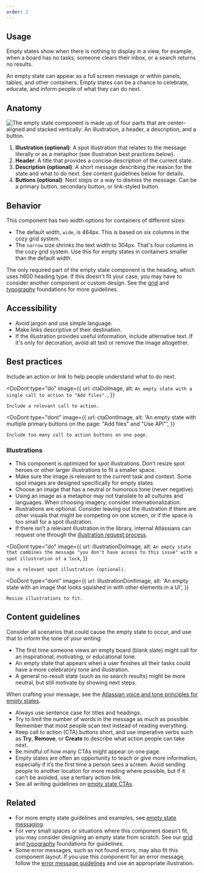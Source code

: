 ```yaml
---
order: 2
---
```



## Usage

Empty states show when there is nothing to display in a view, for example, when a board has no
tasks, someone clears their inbox, or a search returns no results.

An empty state can appear as a full screen message or within panels, tables, and other containers.
Empty states can be a chance to celebrate, educate, and inform people of what they can do next.

## Anatomy

![The empty state component is made up of four parts that are center-aligned and stacked vertically: An illustration, a header, a description, and a button.](images/empty-state-anatomy.png)

1. **Illustration (optional)**: A spot illustration that relates to the message literally or as a
   metaphor (see illustration best practices below).
1. **Header**: A title that provides a concise description of the current state.
1. **Description (optional)**: A short message describing the reason for the state and what to do
   next. See content guidelines below for details.
1. **Buttons (optional)**: Next steps or a way to dismiss the message. Can be a primary button,
   secondary button, or link-styled button.

## Behavior

This component has two width options for containers of different sizes:

- The default width, `wide`, is 464px. This is based on six columns in the cozy grid system.
- The `narrow` size shrinks the text width to 304px. That's four columns in the cozy grid system.
  Use this for empty states in containers smaller than the default width.

The only required part of the empty state component is the heading, which uses h600 heading type. If
this doesn't fit your case, you may have to consider another component or custom design. See the
[grid](/foundations/grid/) and [typography](/foundations/typography/) foundations for more
guidelines.

## Accessibility

- Avoid jargon and use simple language.
- Make links descriptive of their destination.
- If the illustration provides useful information, include alternative text. If it's only for
  decoration, avoid alt text or remove the image altogether.

## Best practices

Include an action or link to help people understand what to do next.

<DoDont
	type="do"
	image={{
		url: ctaDoImage,
		alt: `An empty state with a single call to action to "Add files".`,
	}}
>
	Include a relevant call to action.
</DoDont>

<DoDont
	type="dont"
	image={{
		url: ctaDontImage,
		alt: 'An empty state with multiple primary buttons on the page: "Add files" and "Use API"',
	}}
>
	Include too many call to action buttons on one page.
</DoDont>

### Illustrations

- This component is optimized for spot illustrations. Don’t resize spot heroes or other larger
  illustrations to fit a smaller space.
- Make sure the image is relevant to the current task and context. Some spot images are designed
  specifically for empty states.
- Choose an image that has a neutral or humorous tone (never negative).
- Using an image as a metaphor may not translate to all cultures and languages. When choosing
  imagery, consider internationalization.
- Illustrations are optional. Consider leaving out the illustration if there are other visuals that
  might be competing on one screen, or if the space is too small for a spot illustration.
- If there isn’t a relevant illustration in the library, internal Atlassians can request one through
  the [illustration request process](http://go/custom-illustration).

<DoDont
	type="do"
	image={{
		url: illustrationDoImage,
		alt: `An empty state that combines the message "you don't have access to this issue" with a spot illustration of a lock`,
	}}
>
	Use a relevant spot illustration (optional).
</DoDont>

<DoDont
	type="dont"
	image={{
		url: illustrationDontImage,
		alt: 'An empty state with an image that looks squished in with other elements in a UI',
	}}
>
	Resize illustrations to fit.
</DoDont>

## Content guidelines

Consider all scenarios that could cause the empty state to occur, and use that to inform the tone of
your writing:

- The first time someone views an empty board (blank slate) might call for an inspirational,
  motivating, or educational tone.
- An empty state that appears when a user finishes all their tasks could have a more celebratory
  tone and illustration.
- A general no-result state (such as no search results) might be more neutral, but still motivate by
  showing next steps.

When crafting your message, see the
[Atlassian voice and tone principles for empty states](/content/designing-messages/empty-state/).

- Always use sentence case for titles and headings.
- Try to limit the number of words in the message as much as possible. Remember that most people
  scan text instead of reading everything.
- Keep call to action (CTA) buttons short, and use imperative verbs such as **Try**, **Remove**, or
  **Create** to describe what action people can take next.
- Be mindful of how many CTAs might appear on one page.
- Empty states are often an opportunity to teach or give more information, especially if it’s the
  first time a person sees a screen. Avoid sending people to another location for more reading where
  possible, but if it can't be avoided, use a tertiary action link.
- See all writing guidelines on
  [empty state CTAs](/content/designing-messages/empty-state/#call-to-action-cta).

## Related

- For more empty state guidelines and examples, see
  [empty state messaging](/content/designing-messages/empty-state/).
- For very small spaces or situations where this component doesn’t fit, you may consider designing
  an empty state from scratch. See our [grid](/foundations/grid/) and
  [typography](/foundations/typography/) foundations for guidelines.
- Some error messages, such as not found errors, may also fit this component layout. If you use this
  component for an error message, follow the
  [error message guidelines](/content/designing-messages/writing-error-messages/) and use an
  appropriate illustration.
